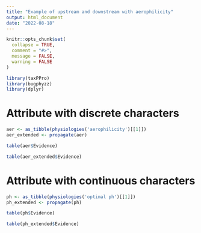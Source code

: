 ```yaml
---
title: "Example of upstream and downstream with aerophilicity"
output: html_document
date: "2022-08-18"
---
```


```r
knitr::opts_chunk$set(
  collapse = TRUE,
  comment = "#>",
  message = FALSE,
  warning = FALSE
)
```

```r
library(taxPPro)
library(bugphyzz)
library(dplyr)
```

# Attribute with discrete characters

```r
aer <- as_tibble(physiologies('aerophilicity')[[1]])
aer_extended <- propagate(aer)
```

```r
table(aer$Evidence)
```


```r
table(aer_extended$Evidence)
```


# Attribute with continuous characters

```r
ph <- as_tibble(physiologies('optimal ph')[[1]])
ph_extended <- propagate(ph)
```


```r
table(ph$Evidence)
```

```r
table(ph_extended$Evidence)
```

